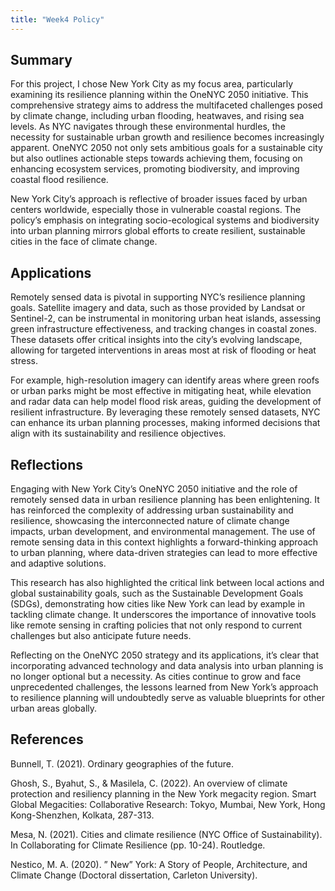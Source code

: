 ```yaml
---
title: "Week4 Policy"
---
```


## Summary

For this project, I chose New York City as my focus area, particularly examining its resilience planning within the OneNYC 2050 initiative. This comprehensive strategy aims to address the multifaceted challenges posed by climate change, including urban flooding, heatwaves, and rising sea levels. As NYC navigates through these environmental hurdles, the necessity for sustainable urban growth and resilience becomes increasingly apparent. OneNYC 2050 not only sets ambitious goals for a sustainable city but also outlines actionable steps towards achieving them, focusing on enhancing ecosystem services, promoting biodiversity, and improving coastal flood resilience.

New York City's approach is reflective of broader issues faced by urban centers worldwide, especially those in vulnerable coastal regions. The policy's emphasis on integrating socio-ecological systems and biodiversity into urban planning mirrors global efforts to create resilient, sustainable cities in the face of climate change.

## Applications

Remotely sensed data is pivotal in supporting NYC's resilience planning goals. Satellite imagery and data, such as those provided by Landsat or Sentinel-2, can be instrumental in monitoring urban heat islands, assessing green infrastructure effectiveness, and tracking changes in coastal zones. These datasets offer critical insights into the city's evolving landscape, allowing for targeted interventions in areas most at risk of flooding or heat stress.

For example, high-resolution imagery can identify areas where green roofs or urban parks might be most effective in mitigating heat, while elevation and radar data can help model flood risk areas, guiding the development of resilient infrastructure. By leveraging these remotely sensed datasets, NYC can enhance its urban planning processes, making informed decisions that align with its sustainability and resilience objectives.

## Reflections

Engaging with New York City's OneNYC 2050 initiative and the role of remotely sensed data in urban resilience planning has been enlightening. It has reinforced the complexity of addressing urban sustainability and resilience, showcasing the interconnected nature of climate change impacts, urban development, and environmental management. The use of remote sensing data in this context highlights a forward-thinking approach to urban planning, where data-driven strategies can lead to more effective and adaptive solutions.

This research has also highlighted the critical link between local actions and global sustainability goals, such as the Sustainable Development Goals (SDGs), demonstrating how cities like New York can lead by example in tackling climate change. It underscores the importance of innovative tools like remote sensing in crafting policies that not only respond to current challenges but also anticipate future needs.

Reflecting on the OneNYC 2050 strategy and its applications, it's clear that incorporating advanced technology and data analysis into urban planning is no longer optional but a necessity. As cities continue to grow and face unprecedented challenges, the lessons learned from New York's approach to resilience planning will undoubtedly serve as valuable blueprints for other urban areas globally.

## References

Bunnell, T. (2021). Ordinary geographies of the future.

Ghosh, S., Byahut, S., & Masilela, C. (2022). An overview of climate protection and resiliency planning in the New York megacity region. Smart Global Megacities: Collaborative Research: Tokyo, Mumbai, New York, Hong Kong-Shenzhen, Kolkata, 287-313.

Mesa, N. (2021). Cities and climate resilience (NYC Office of Sustainability). In Collaborating for Climate Resilience (pp. 10-24). Routledge.

Nestico, M. A. (2020). " New" York: A Story of People, Architecture, and Climate Change (Doctoral dissertation, Carleton University).
